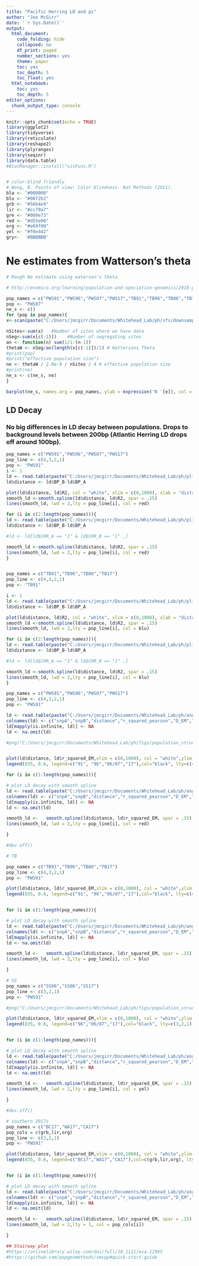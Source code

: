 ```yaml
---
title: "Pacific Herring LD and pi"
author: "Joe McGirr"
date: '`r Sys.Date()`'
output:
  html_document:
    code_folding: hide
    collapsed: no
    df_print: paged
    number_sections: yes
    theme: paper
    toc: yes
    toc_depth: 5
    toc_float: yes
  html_notebook:
    toc: yes
    toc_depth: 5
editor_options: 
  chunk_output_type: console
---
```


```r
knitr::opts_chunk$set(echo = TRUE)
library(ggplot2)
library(tidyverse)
library(reticulate)
library(reshape2)
library(plyranges)
library(seqinr)
library(data.table)
#BiocManager::install("visFuns.R")


# color-blind friendly 
# Wong, B. Points of view: Color blindness. Nat Methods (2011).
bla <- "#000000"
blu <- "#0072b2"
grb <- "#56b4e9"
lir <- "#cc79a7"
gre <- "#009e73"
red <- "#d55e00"
org <- "#e69f00"
yel <- "#f0e442"
gry<-  '#BBBBBB'

```


# Ne estimates from Watterson's theta
```r

# Rough Ne estimate using waterson's theta

# http://evomics.org/learning/population-and-speciation-genomics/2018-population-and-speciation-genomics/angsd-activity-sfs-fst-pbs/

pop_names = c("PWS91","PWS96","PWS07","PWS17","TB91","TB96","TB06","TB17","SS96","SS06","SS17","BC17","WA17","CA17")
pop <- "PWS07"
ne_s <- c()
for (pop in pop_names){
x<-scan(paste("C:/Users/jmcgirr/Documents/Whitehead_Lab/ph/sfs/downsample_41/folded/",pop,"_minQ20_minMQ30_folded.sfs", sep = ""))

nSites<-sum(x)   #Number of sites where we have data
nSeg<-sum(x[c(-1)])    #Number of segregating sites
an <- function(n) sum(1/1:(n-1))
thetaW <- nSeg/an(length(x[c(-1)])/2) # Wattersons Theta
#print(pop)
#print("effective population size")
ne <- thetaW / 2.0e-9 / nSites / 4 # effective population size
#print(ne)
ne_s <- c(ne_s, ne)
}

barplot(ne_s, names.arg = pop_names, ylab = expression('N '[e]), col = c(red,red,red,red,blu,blu,blu,blu,yel,yel,yel,grb,lir,org),cex.names=0.7)

```


## LD Decay 
### No big differences in LD decay between populations. Drops to background levels between 200bp (Atlantic Herring LD drops off around 100bp).

```r

pop_names = c("PWS91","PWS96","PWS07","PWS17")
pop_line <- c(4,3,2,1)
pop <- "PWS91"
i <- 1
ld <- read.table(paste("C:/Users/jmcgirr/Documents/Whitehead_Lab/ph/plink/pops/population_",pop_names[i],"_ph_filtered_snps_minDP600_maxDP2000_minQ20_minMQ30_NS0.5_maf0.05_indep_pairwise_100_10_0.8.ld",sep = ''), header = TRUE, stringsAsFactors = FALSE)
ld$distance <- ld$BP_B-ld$BP_A

plot(ld$distance, ld$R2, col = "white", xlim = c(0,1000), xlab = "distance (bp)" ,ylab = "r2")
smooth_ld <-smooth.spline(ld$distance, ld$R2, spar = .15)
lines(smooth_ld, lwd = 2,lty = pop_line[i], col = red)

for (i in c(2:length(pop_names))){
ld <- read.table(paste("C:/Users/jmcgirr/Documents/Whitehead_Lab/ph/plink/pops/population_",pop_names[i],"_ph_filtered_snps_minDP600_maxDP2000_minQ20_minMQ30_NS0.5_maf0.05_indep_pairwise_100_10_0.8.ld",sep = ''), header = TRUE, stringsAsFactors = FALSE)
ld$distance <- ld$BP_B-ld$BP_A

#ld <- ld[ld$CHR_A == "1" & ld$CHR_B == "1" ,]

smooth_ld <-smooth.spline(ld$distance, ld$R2, spar = .15)
lines(smooth_ld, lwd = 2,lty = pop_line[i], col = red)
}


pop_names = c("TB91","TB96","TB06","TB17")
pop_line <- c(4,3,2,1)
pop <- "TB91"

i <- 1
ld <- read.table(paste("C:/Users/jmcgirr/Documents/Whitehead_Lab/ph/plink/pops/population_",pop_names[i],"_ph_filtered_snps_minDP600_maxDP2000_minQ20_minMQ30_NS0.5_maf0.05_indep_pairwise_100_10_0.8.ld",sep = ''), header = TRUE, stringsAsFactors = FALSE)
ld$distance <- ld$BP_B-ld$BP_A

plot(ld$distance, ld$R2, col = "white", xlim = c(0,1000), xlab = "distance (bp)" ,ylab = "r2")
smooth_ld <-smooth.spline(ld$distance, ld$R2, spar = .15)
lines(smooth_ld, lwd = 2,lty = pop_line[i], col = blu)

for (i in c(2:length(pop_names))){
ld <- read.table(paste("C:/Users/jmcgirr/Documents/Whitehead_Lab/ph/plink/pops/population_",pop_names[i],"_ph_filtered_snps_minDP600_maxDP2000_minQ20_minMQ30_NS0.5_maf0.05_indep_pairwise_100_10_0.8.ld",sep = ''), header = TRUE, stringsAsFactors = FALSE)
ld$distance <- ld$BP_B-ld$BP_A

#ld <- ld[ld$CHR_A == "1" & ld$CHR_B == "1" ,]

smooth_ld <-smooth.spline(ld$distance, ld$R2, spar = .15)
lines(smooth_ld, lwd = 2,lty = pop_line[i], col = blu)
}


```


```r

pop_names = c("PWS91","PWS96","PWS07","PWS17")
pop_line <- c(4,3,2,1)
pop <- "PWS91"

ld <- read.table(paste("C:/Users/jmcgirr/Documents/Whitehead_Lab/ph/angsd/ngsLD/chr1_thin20k_",pop,"_60k_pairs_ld.txt",sep = ''), header = FALSE, stringsAsFactors = FALSE)
colnames(ld) <- c("snpA","snpB","distance","r_squared_pearson","D_EM","D_prime_EM","r_squared_EM")
ld[mapply(is.infinite, ld)] <- NA
ld <- na.omit(ld)

#png("C:/Users/jmcgirr/Documents/Whitehead_Lab/ph/figs/population_structure/LD_PWS.png", height = 6, width = 7, units = 'in', res = 600)


plot(ld$distance, ld$r_squared_EM,xlim = c(0,1000), col = "white",ylim = c(0.1,0.6), xlab = "distance (bp)", ylab = expression(paste("r"^" 2")), main = "PWS")
legend(835, 0.6, legend=c("91", "96","06/07","17"),col="black", lty=c(4,3,2,1), cex=1,bty = "n" )

for (i in c(1:length(pop_names))){

# plot LD decay with smooth spline
ld <- read.table(paste("C:/Users/jmcgirr/Documents/Whitehead_Lab/ph/angsd/ngsLD/chr1_thin20k_",pop_names[i],"_60k_pairs_ld.txt",sep = ''), header = FALSE, stringsAsFactors = FALSE)
colnames(ld) <- c("snpA","snpB","distance","r_squared_pearson","D_EM","D_prime_EM","r_squared_EM")
ld[mapply(is.infinite, ld)] <- NA
ld <- na.omit(ld)

smooth_ld <-   smooth.spline(ld$distance, ld$r_squared_EM, spar = .15)
lines(smooth_ld, lwd = 2,lty = pop_line[i], col = red)

}

#dev.off()

# TB

pop_names = c("TB91","TB96","TB06","TB17")
pop_line <- c(4,3,2,1)
pop <- "PWS91"

plot(ld$distance, ld$r_squared_EM,xlim = c(0,1000), col = "white",ylim = c(0.1,0.6), xlab = "distance (bp)", ylab = expression(paste("r"^" 2")), main = "TB")
legend(835, 0.6, legend=c("91", "96","06/07","17"),col="black", lty=c(4,3,2,1), cex=1,bty = "n" )


for (i in c(1:length(pop_names))){

# plot LD decay with smooth spline
ld <- read.table(paste("C:/Users/jmcgirr/Documents/Whitehead_Lab/ph/angsd/ngsLD/chr1_thin20k_",pop_names[i],"_60k_pairs_ld.txt",sep = ''), header = FALSE, stringsAsFactors = FALSE)
colnames(ld) <- c("snpA","snpB","distance","r_squared_pearson","D_EM","D_prime_EM","r_squared_EM")
ld[mapply(is.infinite, ld)] <- NA
ld <- na.omit(ld)

smooth_ld <-   smooth.spline(ld$distance, ld$r_squared_EM, spar = .15)
lines(smooth_ld, lwd = 2,lty = pop_line[i], col = blu)

}

# SS
pop_names = c("SS96","SS06","SS17")
pop_line <- c(3,2,1)
pop <- "PWS91"

#png("C:/Users/jmcgirr/Documents/Whitehead_Lab/ph/figs/population_structure/LD_SS.png", height = 6, width = 7, units = 'in', res = 600)

plot(ld$distance, ld$r_squared_EM,xlim = c(0,1000), col = "white",ylim = c(0.1,0.6), xlab = "distance (bp)", ylab = expression(paste("r"^" 2")), main = "SS")
legend(835, 0.6, legend=c("96","06/07","17"),col="black", lty=c(3,2,1), cex=1,bty = "n" )


for (i in c(1:length(pop_names))){

# plot LD decay with smooth spline
ld <- read.table(paste("C:/Users/jmcgirr/Documents/Whitehead_Lab/ph/angsd/ngsLD/chr1_thin20k_",pop_names[i],"_60k_pairs_ld.txt",sep = ''), header = FALSE, stringsAsFactors = FALSE)
colnames(ld) <- c("snpA","snpB","distance","r_squared_pearson","D_EM","D_prime_EM","r_squared_EM")
ld[mapply(is.infinite, ld)] <- NA
ld <- na.omit(ld)

smooth_ld <-   smooth.spline(ld$distance, ld$r_squared_EM, spar = .15)
lines(smooth_ld, lwd = 2,lty = pop_line[i], col = yel)

}

#dev.off()

# southern 2017s
pop_names = c("BC17","WA17","CA17")
pop_cols = c(grb,lir,org)
pop_line <- c(3,2,1)
pop <- "PWS91"

plot(ld$distance, ld$r_squared_EM,xlim = c(0,1000), col = "white",ylim = c(0.1,0.6), xlab = "distance (bp)", ylab = expression(paste("r"^" 2")), main = "BC WA CA")
legend(835, 0.6, legend=c("BC17","WA17","CA17"),col=c(grb,lir,org), lty=c(1,1,1), cex=1,bty = "n" )


for (i in c(1:length(pop_names))){

# plot LD decay with smooth spline
ld <- read.table(paste("C:/Users/jmcgirr/Documents/Whitehead_Lab/ph/angsd/ngsLD/chr1_thin20k_",pop_names[i],"_60k_pairs_ld.txt",sep = ''), header = FALSE, stringsAsFactors = FALSE)
colnames(ld) <- c("snpA","snpB","distance","r_squared_pearson","D_EM","D_prime_EM","r_squared_EM")
ld[mapply(is.infinite, ld)] <- NA
ld <- na.omit(ld)

smooth_ld <-   smooth.spline(ld$distance, ld$r_squared_EM, spar = .15)
lines(smooth_ld, lwd = 2,lty = 1, col = pop_cols[i])

}

## Stairway plot 
#https://onlinelibrary.wiley.com/doi/full/10.1111/eva.12985
#https://github.com/popgenmethods/smcpp#quick-start-guide

```






